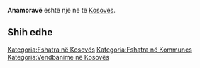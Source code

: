 {{Fshat në 
 | Emri                = Anamoravë
 | EmriAlt                = 
 | NAME_SHORT_FORM=      
 | NAME_GENERIC=      
 | NAME_SORT_NAME_RO=      ANAMORAVE
 | FULL_NAME_RO = Anamoravë
 | FULL_NAME_ND_RO=Anamorave
 | SORT_NAME_RG=ANAMORAVE
 | FULL_NAME_RG=Anamoravë
 | FULL_NAME_ND_RG=Anamorave
 | SRP_NAME_SHORT_FORM=      
 | SRP_NAME_GENERIC=      
 | SRP_NAME_SORT_NAME_RO=      
 | SRP_FULL_NAME_RO = 
 | SRP_FULL_NAME_ND_RO=
 | SRP_SORT_NAME_RG=
 | SRP_FULL_NAME_RG=
 | SRP_FULL_NAME_ND_RG=
 | Emri (Rasa dhanore) = 
 | Figura              = 
 | Shteti              = Kosovo
 | Komuna              = 
 | Kodi postar         = 
 | Sipërfaqja          = 

 | Popullsia           = 

 | Regj. i popullsisë  = 
 | Dend. e popullsisë  = 
 | Faqja zyrtare       = 
 <!--- Koordinatat ----> 
 | Gjerësia            = 42.380556
 | Gjatësia            = 21.509167
 | Lartësia            = 
}}
'''Anamoravë''' është një [[]] në [[]] të [[Kosovës]].

<!-- == Gjeografia == -->
<!-- == Historia == -->
<!-- == Demografia == -->
== Shih edhe ==
{{Komuna }}
{{Kosovo-Administrata-Cung}}

[[Kategoria:Fshatra në Kosovës]]
[[Kategoria:Fshatra në Kommunes ]]
[[Kategoria:Vendbanime në Kosovës]]